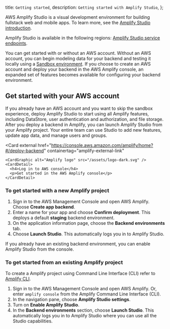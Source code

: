   title: `Getting started`,
  description: `Getting started with Amplify Studio`,
};

AWS Amplify Studio is a visual development environment for building fullstack web and mobile apps. To learn more, see the [Amplify Studio introduction](/console/).

Amplify Studio is available in the following regions: [Amplify Studio service endpoints](https://docs.aws.amazon.com/general/latest/gr/amplify.html#amplifyadmin_region).

You can get started with or without an AWS account. Without an AWS account, you can begin modeling data for your backend and testing it locally using a [Sandbox environment](https://sandbox.amplifyapp.com/). If you choose to create an AWS account and deploy your backend in the AWS Amplify console, an expanded set of features becomes available for configuring your backend environment.

## Get started with your AWS account

If you already have an AWS account and you want to skip the sandbox experience, deploy Amplify Studio to start using all Amplify features, including DataStore, user authentication and authorization, and file storage. After you deploy a backend in Amplify, you can launch Amplify Studio from your Amplify project. Your entire team can use Studio to add new features, update app data, and manage users and groups.

<Card
    external
    href="https://console.aws.amazon.com/amplify/home?#/deploy-backend"
    containertag="amplify-external-link"
  >
    <CardGraphic alt="Amplify logo" src="/assets/logo-dark.svg" />
    <CardDetail>
      <h4>Log in to AWS console</h4>
      <p>Get started in the AWS Amplify console</p>
    </CardDetail>
  </Card>

### To get started with a new Amplify project
1. Sign in to the AWS Management Console and open AWS Amplify. Choose **Create app backend**.
2. Enter a name for your app and choose **Confirm deployment**. This deploys a default **staging** backend environment.
3. On the application information page, choose the **Backend environments** tab.
4. Choose **Launch Studio**. This automatically logs you in to Amplify Studio.

If you already have an existing backend environment, you can enable Amplify Studio from the console.

### To get started from an existing Amplify project

<Callout>

To create a Amplify project using Command Line Interface (CLI) refer to [Amplify CLI](/cli/start/install). 

</Callout>

1. Sign in to the AWS Management Console and open AWS Amplify. Or, enter `amplify console` from the Amplify Command Line Interface (CLI).
2. In the navigation pane, choose **Amplify Studio settings**.
3. Turn on **Enable Amplify Studio**.
4. In the **Backend environments** section, choose **Launch Studio**.  This automatically logs you in to Amplify Studio where you can use all the Studio capabilities.


